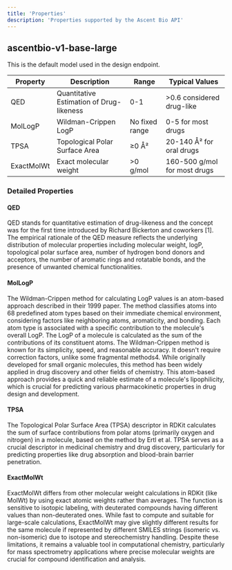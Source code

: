 ```yaml
---
title: 'Properties'
description: 'Properties supported by the Ascent Bio API'
---
```


## ascentbio-v1-base-large
<Tip>
This is the default model used in the design endpoint.
</Tip>

| Property | Description | Range | Typical Values |
|----------|-------------|--------|----------------|
| QED | Quantitative Estimation of Drug-likeness | 0-1 | >0.6 considered drug-like |
| MolLogP | Wildman-Crippen LogP| No fixed range | 0-5 for most drugs |
| TPSA | Topological Polar Surface Area | ≥0 Å² | 20-140 Å² for oral drugs |
| ExactMolWt | Exact molecular weight | >0 g/mol | 160-500 g/mol for most drugs |


### Detailed Properties
#### QED
QED stands for quantitative estimation of drug-likeness and the concept was for the first time introduced by Richard Bickerton and coworkers [1]. The empirical rationale of the QED measure reflects the underlying distribution of molecular properties including molecular weight, logP, topological polar surface area, number of hydrogen bond donors and acceptors, the number of aromatic rings and rotatable bonds, and the presence of unwanted chemical functionalities.

#### MolLogP

The Wildman-Crippen method for calculating LogP values is an atom-based approach described in their 1999 paper. 
The method classifies atoms into 68 predefined atom types based on their immediate chemical environment, considering factors like neighboring atoms, aromaticity, and bonding. 
Each atom type is associated with a specific contribution to the molecule's overall LogP. The LogP of a molecule is calculated as the sum of the contributions of its constituent atoms. The Wildman-Crippen method is known for its simplicity, speed, and reasonable accuracy. It doesn't require correction factors, unlike some fragmental methods4.
While originally developed for small organic molecules, this method has been widely applied in drug discovery and other fields of chemistry.
This atom-based approach provides a quick and reliable estimate of a molecule's lipophilicity, which is crucial for predicting various pharmacokinetic properties in drug design and development.


#### TPSA
The Topological Polar Surface Area (TPSA) descriptor in RDKit calculates the sum of surface contributions from polar atoms (primarily oxygen and nitrogen) in a molecule, based on the method by Ertl et al.  TPSA serves as a crucial descriptor in medicinal chemistry and drug discovery, particularly for predicting properties like drug absorption and blood-brain barrier penetration.


#### ExactMolWt
ExactMolWt differs from other molecular weight calculations in RDKit (like MolWt) by using exact atomic weights rather than averages. The function is sensitive to isotopic labeling, with deuterated compounds having different values than non-deuterated ones. While fast to compute and suitable for large-scale calculations, ExactMolWt may give slightly different results for the same molecule if represented by different SMILES strings (isomeric vs. non-isomeric) due to isotope and stereochemistry handling. Despite these limitations, it remains a valuable tool in computational chemistry, particularly for mass spectrometry applications where precise molecular weights are crucial for compound identification and analysis.